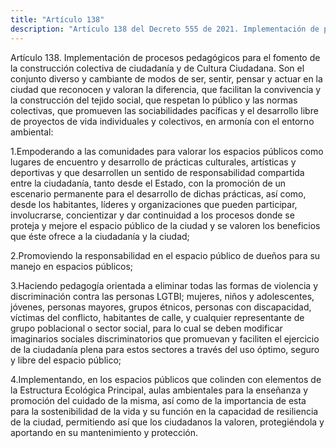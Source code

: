 ```yaml
---
title: "Artículo 138"
description: "Artículo 138 del Decreto 555 de 2021. Implementación de procesos pedagógicos para el fomento de la construcción colectiva de ciudadanía..."
---
```


Artículo 138. Implementación de procesos pedagógicos para el fomento de la construcción colectiva de ciudadanía y de Cultura Ciudadana. Son el conjunto diverso y cambiante de modos de ser, sentir, pensar y actuar en la ciudad que reconocen y valoran la diferencia, que facilitan la convivencia y la construcción del tejido social, que respetan lo público y las normas colectivas, que promueven las sociabilidades pacíficas y el desarrollo libre de proyectos de vida individuales y colectivos, en armonía con el entorno ambiental:
 
1.Empoderando a las comunidades para valorar los espacios públicos como lugares de encuentro y desarrollo de prácticas culturales, artísticas y deportivas y que desarrollen un sentido de responsabilidad compartida entre la ciudadanía, tanto desde el Estado, con la promoción de un escenario permanente para el desarrollo de dichas prácticas, así como, desde los habitantes, líderes y organizaciones que pueden participar, involucrarse, concientizar y dar continuidad a los procesos donde se proteja y mejore el espacio público de la ciudad y se valoren los beneficios que éste ofrece a la ciudadanía y la ciudad;
 
2.Promoviendo la responsabilidad en el espacio público de dueños para su manejo en espacios públicos;
 
3.Haciendo pedagogía orientada a eliminar todas las formas de violencia y discriminación contra las personas LGTBI; mujeres, niños y adolescentes, jóvenes, personas mayores, grupos étnicos, personas con discapacidad, víctimas del conflicto, habitantes de calle, y cualquier representante de grupo poblacional o sector social, para lo cual se deben modificar imaginarios sociales discriminatorios que promuevan y faciliten el ejercicio de la ciudadanía plena para estos sectores a través del uso óptimo, seguro y libre del espacio público;
 
4.Implementando, en los espacios públicos que colinden con elementos de la Estructura Ecológica Principal, aulas ambientales para la enseñanza y promoción del cuidado de la misma, así como de la importancia de esta para la sostenibilidad de la vida y su función en la capacidad de resiliencia de la ciudad, permitiendo así que los ciudadanos la valoren, protegiéndola y aportando en su mantenimiento y protección.